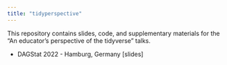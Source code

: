 ```yaml
---
title: "tidyperspective"
---
```


This repository contains slides, code, and supplementary materials for the "An educator's perspective of the tidyverse" talks.

-   DAGStat 2022 - Hamburg, Germany \[slides\]
